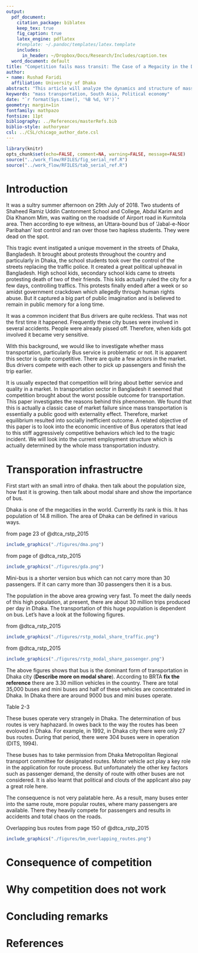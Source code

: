 ```yaml
---
output: 
  pdf_document:
    citation_package: biblatex
    keep_tex: true
    fig_caption: true
    latex_engine: pdflatex
    #template: ~/.pandoc/templates/latex.template
    includes:
      in_header: ~/Dropbox/Docs/Research/Includes/caption.tex
  word_document: default 
title: "Competition fails mass transit: The Case of a Megacity in the Developing world" 
author:
- name: Rushad Faridi
  affiliation: University of Dhaka
abstract: "This article will analyze the dynamics and structure of mass transportation in a South Asian mega city.It is usually expected that competition will bring about better service and quality in a market. In transportation sector in Bangladesh it seemed that competion brought about the worst possible outcome for transportation. This paper investigates the reasons behind this phenomenon. We found that this is actually a classic case of market failure since mass transportation is essentially a public good with externality effect. Therefore, market equilibrium resulted into socially inefficient outcome."
keywords: "mass transportation, South Asia, Political economy"
date: "`r format(Sys.time(), '%B %d, %Y')`"
geometry: margin=1in
fontfamily: mathpazo
fontsize: 11pt
bibliography: ../References/masterRefs.bib
biblio-style: authoryear
csl: ../CSL/chicago_author_date.csl
---
```



```r
library(knitr)
opts_chunk$set(echo=FALSE, comment=NA, warning=FALSE, message=FALSE)
source("../work_flow/RFILES/fig_serial_ref.R")
source("../work_flow/RFILES/tab_serial_ref.R")
```

# Introduction 

It was a sultry summer afternoon on 29th July of 2018. Two students of Shaheed Ramiz Uddin Cantonment School and College, Abdul Karim and Dia Khanom Mim, was waiting on the roadside of Airport road in Kurmitola area. Then according to eye witness, an Uttara-bound bus of 'Jabal-e-Noor Paribahan' lost control and ran over those two hapless students. They were dead on the spot.

This tragic event instigated a  unique movement  in the streets of Dhaka, Bangladesh. It brought about protests throughout the country and particularly in Dhaka, the school students took over the control of the streets replacing the traffic police. It created a great political upheaval in Bangladesh.  High school kids, secondary school kids came to streets protesting death of two of their friends.  This kids actually ruled the city for a few days, controlling traffics. This protests finally ended after a week or so amidst government crackdown which allegedly through human rights abuse. But it captured a big part of public imagination and is believed to remain in public memory for a long time.

It was a common incident that Bus drivers are quite reckless. That was not the first time it happened. Frequently these city buses were involved in several accidents. People were already pissed off. Therefore, when kids got involved it became very sensitive.

With this background, we would like to investigate whether mass transportation, particularly Bus service is problematic or not. It is apparent this sector is quite competitive. There are quite a few actors in the market. Bus drivers compete with each other to pick up passengers and finish the trip earlier.

It is usually expected that competition will bring about better service and quality in a market. In transportation sector in Bangladesh it seemed that competition brought about the worst possible outcome for transportation. This paper investigates the reasons behind this phenomenon. We found that this is actually a classic case of market failure since mass transportation is essentially a public good with externality effect. Therefore, market equilibrium resulted into socially inefficient outcome. A related  objective of this paper is to look into the economic incentive of Bus operators that lead to this stiff aggressively competitive behaviors which led to the tragic incident. We will look into the current employment structure which is actually determined by the whole mass transportation industry.


# Transporation infrastructre


First start with an small intro of dhaka. then talk about the population size, how fast it is growing. then talk about modal share and show the importance of bus.

Dhaka is one of the megacities in the world. Currently its rank is this. It has population of 14.8 million. The area of Dhaka can be defined in various ways.

from page 23 of @dtca_rstp_2015

```r
include_graphics("./figures/dma.png")
```

from page  of @dtca_rstp_2015

```r
include_graphics("./figures/gda.png")
```

Mini-bus is a shorter version bus which can not carry more than 30 passengers. If it can carry more than 30 passengers then it is a bus. 


The population in the above area  growing very fast. To meet the daily needs of this high population, at present, there are about 30 million trips produced per day in Dhaka.  The transportation of this huge population is dependent on bus. Let's have a look at the following figures.

from @dtca_rstp_2015

```r
include_graphics("./figures/rstp_modal_share_traffic.png")
```

from @dtca_rstp_2015

```r
include_graphics("./figures/rstp_modal_share_passenger.png")
```

The above figures shows that bus is the dominant form of transportation in Dhaka city (**Describe more on modal share**). According to BRTA **fix the reference** 
there are 3.30 million vehicles in the country. There are total 35,000 buses and mini buses and half of these vehicles are concentrated in Dhaka. In Dhaka there are around 9000 bus and mini buses operate. 

Table 2-3

These buses operate very strangely in Dhaka. The determination of bus routes is very haphazard. In owes back to the way the routes has been evoloved in Dhaka. For example, in 1992, in Dhaka city there were only 27 bus routes. During that period, there were 304 buses were in operation (DITS, 1994).

These buses has to take permission from Dhaka Metropolitan Regional transport committee for designated routes. Motor vehicle act play a key role in the application for route process. But unfortunately the other key factors such as passenger demand, the density of route with other buses are not considered. It is also learnt that political and clouts of the applicant also pay a great role here. 

The consequence is not very palatable here. As a result, many buses enter into the same route, more popular routes, where many passengers are available. There they heavily compete for passengers and results in accidents and total chaos on the roads.

Overlapping bus routes from page 150 of @dtca_rstp_2015

```r
include_graphics("./figures/bm_overlapping_routes.png")
```




# Consequence of competition 

# Why competition does not work

# Concluding remarks


# References

